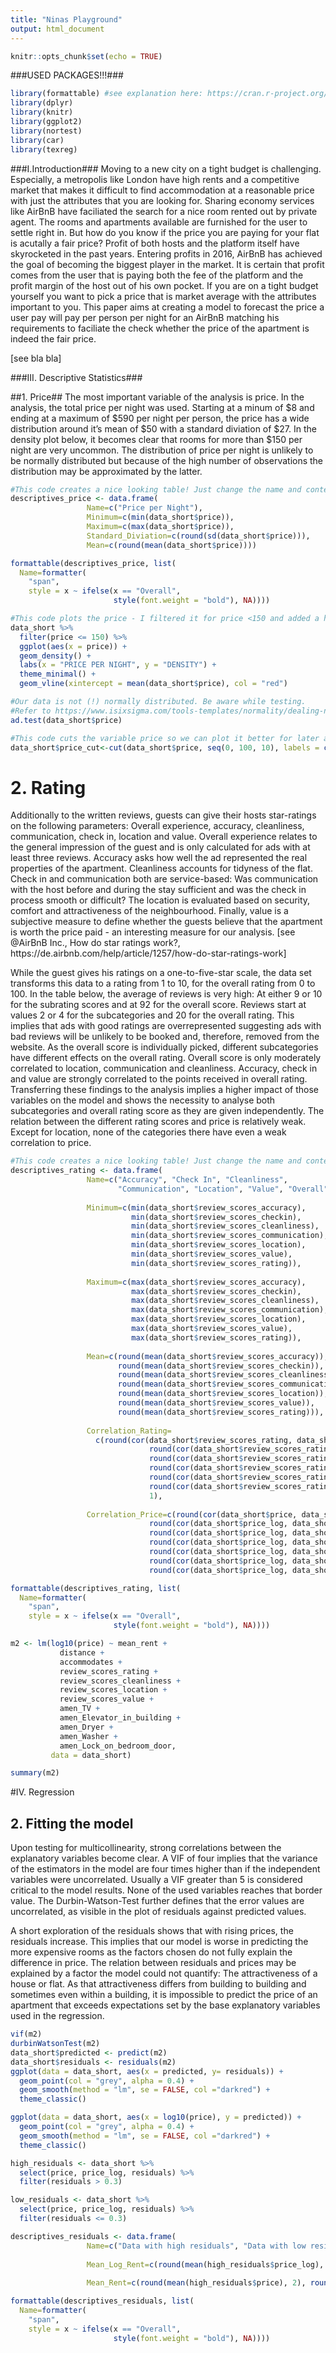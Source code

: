 ```yaml
---
title: "Ninas Playground"
output: html_document
---
```


```r
knitr::opts_chunk$set(echo = TRUE)
```

###USED PACKAGES!!!###

```r
library(formattable) #see explanation here: https://cran.r-project.org/web/packages/formattable/formattable.pdf
library(dplyr)
library(knitr)
library(ggplot2)
library(nortest)
library(car)
library(texreg)
```


###I.Introduction###
Moving to a new city on a tight budget is challenging. Especially, a metropolis like London have high rents and a competitive market that makes it difficult to find accommodation at a reasonable price with just the attributes that you are looking for. Sharing economy services like AirBnB have faciliated the search for a nice room rented out by private agent. The rooms and apartments available are furnished for the user to settle right in. But how do you know if the price you are paying for your flat is acutally a fair price? Profit of both hosts and the platform itself have skyrocketed in the past years. Entering profits in 2016, AirBnB has achieved the goal of becoming the biggest player in the market.  It is certain that profit comes from the user that is paying both the fee of the platform and the profit margin of the host out of his own pocket. If you are on a tight budget yourself you want to pick a price that is market average with the attributes important to you. This paper aims at creating a model to forecast the price a user pay will pay per person per night for an AirBnB matching his requirements to faciliate the check whether the price of the apartment is indeed the fair price. 

[see bla bla]

###III. Descriptive Statistics###

##1. Price##
The most important variable of the analysis is price. In the analysis, the total price per night was used. Starting at a minum of \$8 and ending at a maximum of \$590 per night per person, the price has a wide distribution around it's mean of \$50 with a standard diviation of \$27. In the density plot below, it becomes clear that rooms for more than \$150 per night are very uncommon. The distribution of price per night is unlikely to be normally distributed but because of the high number of observations the distribution may be approximated by the latter.
```r
#This code creates a nice looking table! Just change the name and content of the columns! I left the structure this way for tables with more than one row!
descriptives_price <- data.frame(
                 Name=c("Price per Night"),
                 Minimum=c(min(data_short$price)),
                 Maximum=c(max(data_short$price)),
                 Standard_Diviation=c(round(sd(data_short$price))),
                 Mean=c(round(mean(data_short$price))))

formattable(descriptives_price, list(
  Name=formatter(
    "span",
    style = x ~ ifelse(x == "Overall", 
                       style(font.weight = "bold"), NA))))

#This code plots the price - I filtered it for price <150 and added a horizontal line at the mean
data_short %>%
  filter(price <= 150) %>%
  ggplot(aes(x = price)) + 
  geom_density() +
  labs(x = "PRICE PER NIGHT", y = "DENSITY") + 
  theme_minimal() +
  geom_vline(xintercept = mean(data_short$price), col = "red")

#Our data is not (!) normally distributed. Be aware while testing. 
#Refer to https://www.isixsigma.com/tools-templates/normality/dealing-non-normal-data-strategies-and-tools/ for further information and use the right tools!
ad.test(data_short$price)

#This code cuts the variable price so we can plot it better for later analysis:
data_short$price_cut<-cut(data_short$price, seq(0, 100, 10), labels = c("0-10", "11-20", "21-30", "31-40", "41-50", "51-60", "61-70", "71-80", "81-90", "91-100"))

```

# 2. Rating##

Additionally to the written reviews, guests can give their hosts star-ratings on the following parameters: Overall experience, accuracy, cleanliness, communication, check in, location and value. Overall experience relates to the general impression of the guest and is only calculated for ads with at least three reviews. Accuracy asks how well the ad represented the real properties of the apartment. Cleanliness accounts for tidyness of the flat. Check in and communication both are service-based: Was communication with the host before and during the stay sufficient and was the check in process smooth or difficult? The location is evaluated based on security, comfort and attractiveness of the neighbourhood. Finally, value is a subjective measure to define whether the guests believe that the apartment is worth the price paid - an interesting measure for our analysis. 
[see @AirBnB Inc., How do star ratings work?, https://de.airbnb.com/help/article/1257/how-do-star-ratings-work]

While the guest gives his ratings on a one-to-five-star scale, the data set transforms this data to a rating from 1 to 10, for the overall rating from 0 to 100. In the table below, the average of reviews is very high: At either 9 or 10 for the subrating scores and at 92 for the overall score. Reviews start at values 2 or 4 for the subcategories and 20 for the overall rating. This implies that ads with good ratings are overrepresented suggesting ads with bad reviews will be unlikely to be booked and, therefore, removed from the website.  As the overall score is individually picked, different subcategories have different effects on the overall rating. Overall score is only moderately correlated to location, communication and cleanliness. Accuracy, check in and value are strongly correlated to the points received in overall rating. Transferring these findings to the analysis implies a higher impact of those  variables on the model and shows the necessity to analyse both subcategories and overall rating score as they are given independently. The relation between the different rating scores and price is relatively weak. Except for location, none of the categories there have even a weak correlation to price. 

```r
#This code creates a nice looking table! Just change the name and content of the columns!
descriptives_rating <- data.frame(
                 Name=c("Accuracy", "Check In", "Cleanliness", 
                        "Communication", "Location", "Value", "Overall"),
                 
                 Minimum=c(min(data_short$review_scores_accuracy), 
                           min(data_short$review_scores_checkin),
                           min(data_short$review_scores_cleanliness),
                           min(data_short$review_scores_communication),
                           min(data_short$review_scores_location), 
                           min(data_short$review_scores_value), 
                           min(data_short$review_scores_rating)),
                 
                 Maximum=c(max(data_short$review_scores_accuracy), 
                           max(data_short$review_scores_checkin),
                           max(data_short$review_scores_cleanliness), 
                           max(data_short$review_scores_communication), 
                           max(data_short$review_scores_location), 
                           max(data_short$review_scores_value),
                           max(data_short$review_scores_rating)), 
                 
                 Mean=c(round(mean(data_short$review_scores_accuracy)),
                        round(mean(data_short$review_scores_checkin)), 
                        round(mean(data_short$review_scores_cleanliness)),
                        round(mean(data_short$review_scores_communication)), 
                        round(mean(data_short$review_scores_location)), 
                        round(mean(data_short$review_scores_value)),
                        round(mean(data_short$review_scores_rating))),
                 
                 Correlation_Rating=
                   c(round(cor(data_short$review_scores_rating, data_short$review_scores_accuracy, use = "complete.obs"),2),
                               round(cor(data_short$review_scores_rating, data_short$review_scores_cleanliness, use = "complete.obs"),2),
                               round(cor(data_short$review_scores_rating, data_short$review_scores_checkin, use = "complete.obs"),2),
                               round(cor(data_short$review_scores_rating, data_short$review_scores_communication, use = "complete.obs"),2),
                               round(cor(data_short$review_scores_rating, data_short$review_scores_location, use = "complete.obs"),2),
                               round(cor(data_short$review_scores_rating, data_short$review_scores_value, use = "complete.obs"),2),
                               1),
                 
                 Correlation_Price=c(round(cor(data_short$price, data_short$review_scores_accuracy, use = "complete.obs"),2),
                               round(cor(data_short$price_log, data_short$review_scores_cleanliness, use = "complete.obs"),2),
                               round(cor(data_short$price_log, data_short$review_scores_checkin, use = "complete.obs"),2),
                               round(cor(data_short$price_log, data_short$review_scores_communication, use = "complete.obs"),2),
                               round(cor(data_short$price_log, data_short$review_scores_location, use = "complete.obs"),2),
                               round(cor(data_short$price_log, data_short$review_scores_value, use = "complete.obs"),2),
                               round(cor(data_short$price_log, data_short$review_scores_rating, use = "complete.obs"),2)))

formattable(descriptives_rating, list(
  Name=formatter(
    "span",
    style = x ~ ifelse(x == "Overall", 
                       style(font.weight = "bold"), NA))))
```

```r
m2 <- lm(log10(price) ~ mean_rent +
           distance +
           accommodates + 
           review_scores_rating +
           review_scores_cleanliness +
           review_scores_location +
           review_scores_value +
           amen_TV +
           amen_Elevator_in_building +
           amen_Dryer +
           amen_Washer +
           amen_Lock_on_bedroom_door,
         data = data_short)

summary(m2)
```
#IV. Regression

## 2. Fitting the model
Upon testing for multicollinearity, strong correlations between the explanatory variables become clear. A VIF of four implies that the variance of the estimators in the model are four times higher than if the independent variables were uncorrelated. Usually a VIF greater than 5 is considered critical to the model results. None of the used variables reaches that border value. The Durbin-Watson-Test further defines that the error values are uncorrelated, as visible in the plot of residuals against predicted values. 

A short exploration of the residuals shows that with rising prices, the residuals increase. This implies that our model is worse in predicting the more expensive rooms as the factors chosen do not fully explain the difference in price. The relation between residuals and prices may be explained by a factor the model could not quantify: The attractiveness of a house or flat. As that attractiveness differs from building to building and sometimes even within a building, it is impossible to predict the price of an apartment that exceeds expectations set by the base explanatory variables used in the regression. 
```r
vif(m2)
durbinWatsonTest(m2)
data_short$predicted <- predict(m2)
data_short$residuals <- residuals(m2)
ggplot(data = data_short, aes(x = predicted, y= residuals)) +
  geom_point(col = "grey", alpha = 0.4) +
  geom_smooth(method = "lm", se = FALSE, col ="darkred") +
  theme_classic()

ggplot(data = data_short, aes(x = log10(price), y = predicted)) +
  geom_point(col = "grey", alpha = 0.4) +
  geom_smooth(method = "lm", se = FALSE, col ="darkred") +
  theme_classic()
```
```r

high_residuals <- data_short %>%
  select(price, price_log, residuals) %>%
  filter(residuals > 0.3)

low_residuals <- data_short %>%
  select(price, price_log, residuals) %>%
  filter(residuals <= 0.3)

descriptives_residuals <- data.frame(
                 Name=c("Data with high residuals", "Data with low residuals"),
                 
                 Mean_Log_Rent=c(round(mean(high_residuals$price_log), 2), round(mean(low_residuals$price_log),2)),
                 
                 Mean_Rent=c(round(mean(high_residuals$price), 2), round(mean(low_residuals$price),2)))

formattable(descriptives_residuals, list(
  Name=formatter(
    "span",
    style = x ~ ifelse(x == "Overall", 
                       style(font.weight = "bold"), NA))))

```








